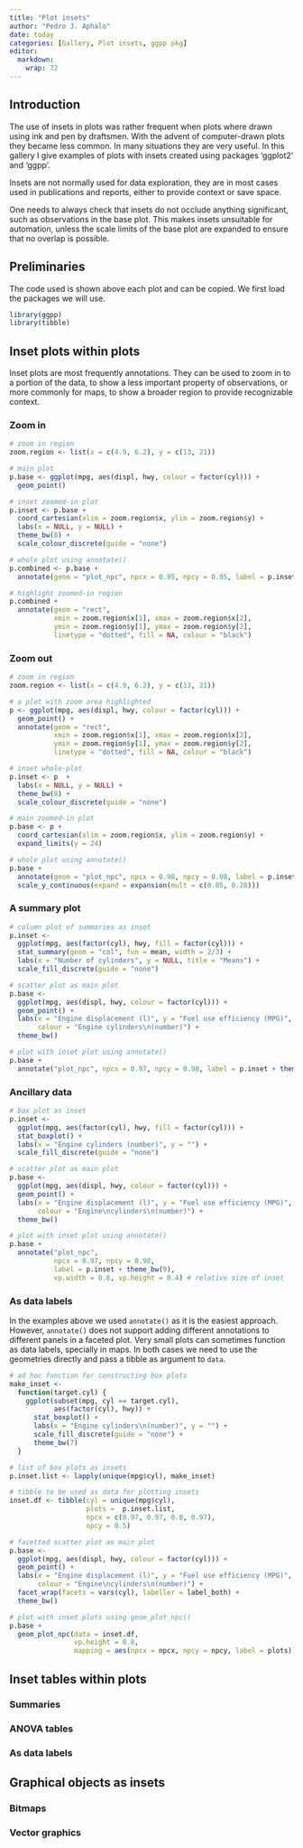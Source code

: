 ```yaml
---
title: "Plot insets"
author: "Pedro J. Aphalo"
date: today
categories: [Gallery, Plot insets, ggpp pkg]
editor: 
  markdown: 
    wrap: 72
---
```


## Introduction

The use of insets in plots was rather frequent when plots where drawn
using ink and pen by draftsmen. With the advent of computer-drawn plots
they became less common. In many situations they are very useful. In
this gallery I give examples of plots with insets created using packages
'ggplot2' and 'ggpp'.

Insets are not normally used for data exploration, they are in most
cases used in publications and reports, either to provide context or
save space.

::: callout-important
One needs to always check that insets do not occlude anything
significant, such as observations in the base plot. This makes insets
unsuitable for automation, unless the scale limits of the base plot are
expanded to ensure that no overlap is possible.
:::

## Preliminaries

The code used is shown above each plot and can be copied. We first load
the packages we will use.

```r
library(ggpp)
library(tibble)
```

## Inset plots within plots

Inset plots are most frequently annotations. They can be used to zoom in
to a portion of the data, to show a less important property of
observations, or more commonly for maps, to show a broader region to
provide recognizable context.

### Zoom in

```r
# zoom in region
zoom.region <- list(x = c(4.9, 6.2), y = c(13, 21))

# main plot
p.base <- ggplot(mpg, aes(displ, hwy, colour = factor(cyl))) +
  geom_point()

# inset zoomed-in plot
p.inset <- p.base + 
  coord_cartesian(xlim = zoom.region$x, ylim = zoom.region$y) +
  labs(x = NULL, y = NULL) +
  theme_bw(8) +
  scale_colour_discrete(guide = "none")

# whole plot using annotate()
p.combined <- p.base + 
  annotate(geom = "plot_npc", npcx = 0.95, npcy = 0.95, label = p.inset)

# highlight zoomed-in region
p.combined + 
  annotate(geom = "rect", 
           xmin = zoom.region$x[1], xmax = zoom.region$x[2], 
           ymin = zoom.region$y[1], ymax = zoom.region$y[2],
           linetype = "dotted", fill = NA, colour = "black")
```

### Zoom out

```r
# zoom in region
zoom.region <- list(x = c(4.9, 6.2), y = c(13, 21))

# a plot with zoom area highlighted
p <- ggplot(mpg, aes(displ, hwy, colour = factor(cyl))) +
  geom_point() + 
  annotate(geom = "rect", 
           xmin = zoom.region$x[1], xmax = zoom.region$x[2], 
           ymin = zoom.region$y[1], ymax = zoom.region$y[2],
           linetype = "dotted", fill = NA, colour = "black")

# inset whole-plot 
p.inset <- p  +
  labs(x = NULL, y = NULL) +
  theme_bw(8) +
  scale_colour_discrete(guide = "none")

# main zoomed-in plot
p.base <- p + 
  coord_cartesian(xlim = zoom.region$x, ylim = zoom.region$y) +
  expand_limits(y = 24) 

# whole plot using annotate()
p.base + 
  annotate(geom = "plot_npc", npcx = 0.98, npcy = 0.98, label = p.inset) +
  scale_y_continuous(expand = expansion(mult = c(0.05, 0.20)))

```

### A summary plot

```r
# column plot of summaries as inset
p.inset <- 
  ggplot(mpg, aes(factor(cyl), hwy, fill = factor(cyl))) +
  stat_summary(geom = "col", fun = mean, width = 2/3) +
  labs(x = "Number of cylinders", y = NULL, title = "Means") +
  scale_fill_discrete(guide = "none")

# scatter plot as main plot
p.base <- 
  ggplot(mpg, aes(displ, hwy, colour = factor(cyl))) +
  geom_point() +
  labs(x = "Engine displacement (l)", y = "Fuel use efficiency (MPG)",
       colour = "Engine cylinders\n(number)") +
  theme_bw()

# plot with inset plot using annotate()
p.base +
  annotate("plot_npc", npcx = 0.97, npcy = 0.98, label = p.inset + theme_bw(8))

```

### Ancillary data

```r
# box plot as inset
p.inset <- 
  ggplot(mpg, aes(factor(cyl), hwy, fill = factor(cyl))) +
  stat_boxplot() +
  labs(x = "Engine cylinders (number)", y = "") +
  scale_fill_discrete(guide = "none")

# scatter plot as main plot
p.base <- 
  ggplot(mpg, aes(displ, hwy, colour = factor(cyl))) +
  geom_point() +
  labs(x = "Engine displacement (l)", y = "Fuel use efficiency (MPG)",
       colour = "Engine\ncylinders\n(number)") +
  theme_bw()

# plot with inset plot using annotate()
p.base +
  annotate("plot_npc", 
           npcx = 0.97, npcy = 0.98, 
           label = p.inset + theme_bw(9), 
           vp.width = 0.6, vp.height = 0.4) # relative size of inset
```

### As data labels

In the examples above we used `annotate()` as it is the easiest
approach. However, `annotate()` does not support adding different
annotations to different panels in a faceted plot. Very small plots can
sometimes function as data labels, specially in maps. In both cases we
need to use the geometries directly and pass a tibble as argument to
`data`.

```r
# ad hoc function for constructing box plots
make_inset <- 
  function(target.cyl) {
    ggplot(subset(mpg, cyl == target.cyl),
           aes(factor(cyl), hwy)) +
      stat_boxplot() +
      labs(x = "Engine cylinders\n(number)", y = "") +
      scale_fill_discrete(guide = "none") + 
      theme_bw(7)
  }

# list of box plots as insets
p.inset.list <- lapply(unique(mpg$cyl), make_inset)

# tibble to be used as data for plotting insets
inset.df <- tibble(cyl = unique(mpg$cyl),
                   plots =  p.inset.list,
                   npcx = c(0.97, 0.97, 0.0, 0.97),
                   npcy = 0.5)

# facetted scatter plot as main plot
p.base <- 
  ggplot(mpg, aes(displ, hwy, colour = factor(cyl))) +
  geom_point() +
  labs(x = "Engine displacement (l)", y = "Fuel use efficiency (MPG)",
       colour = "Engine\ncylinders\n(number)") +
  facet_wrap(facets = vars(cyl), labeller = label_both) +
  theme_bw()

# plot with inset plots using geom_plot_npc()
p.base +
  geom_plot_npc(data = inset.df, 
                vp.height = 0.8,
                mapping = aes(npcx = npcx, npcy = npcy, label = plots))

```

## Inset tables within plots

### Summaries

### ANOVA tables

### As data labels

## Graphical objects as insets

### Bitmaps

### Vector graphics
